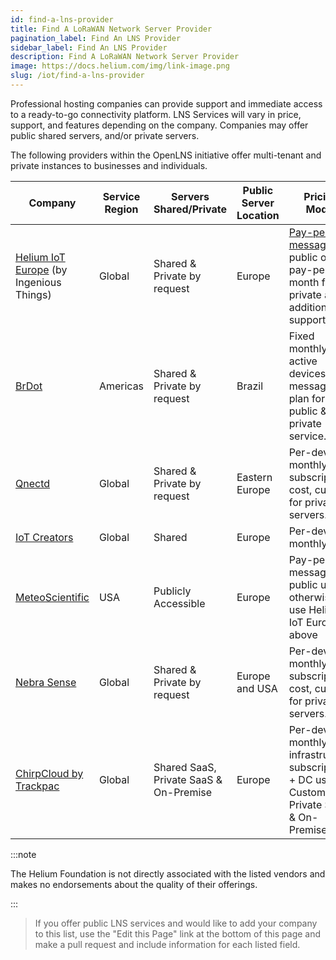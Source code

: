 ```yaml
---
id: find-a-lns-provider
title: Find A LoRaWAN Network Server Provider
pagination_label: Find An LNS Provider
sidebar_label: Find An LNS Provider
description: Find A LoRaWAN Network Server Provider
image: https://docs.helium.com/img/link-image.png
slug: /iot/find-a-lns-provider
---
```



Professional hosting companies can provide support and immediate access to a ready-to-go
connectivity platform. LNS Services will vary in price, support, and features depending on the
company. Companies may offer public shared servers, and/or private servers.

The following providers within the OpenLNS initiative offer multi-tenant and private instances to
businesses and individuals.

| Company                                                    | Service Region | Servers Shared/Private                 | Public Server Location | Pricing Model                                                                                      |
| ---------------------------------------------------------- | -------------- | -------------------------------------- | ---------------------- | -------------------------------------------------------------------------------------------------- |
| [Helium IoT Europe][ingeniousthings] (by Ingenious Things) | Global         | Shared & Private by request            | Europe                 | [Pay-per-message][hnt-iot-pricing] for public or pay-per-month for private and additional support. |
| [BrDot][brdot]                                             | Americas       | Shared & Private by request            | Brazil                 | Fixed monthly for active devices plus message plan for public & private service.                   |
| [Qnectd][qnectd]                                           | Global         | Shared & Private by request            | Eastern Europe         | Per-device monthly subscription cost, custom for private servers.                                  |
| [IoT Creators][iot-creators]                               | Global         | Shared                                 | Europe                 | Per-device monthly                                                                                 |
| [MeteoScientific][meteoscientific]                         | USA            | Publicly Accessible                    | Europe                 | Pay-per-message for public use, otherwise use Helium IoT Europe above                              |
| [Nebra Sense][nebra]                                       | Global         | Shared & Private by request            | Europe and USA         | Per-device monthly subscription cost, custom for private servers.                                  |
| [ChirpCloud by Trackpac][chirpcloud]                       | Global         | Shared SaaS, Private SaaS & On-Premise | Europe                 | Per-device monthly infrastructure subscription + DC usage. Custom for Private SaaS & On-Premise.   |

:::note

The Helium Foundation is not directly associated with the listed vendors and makes no endorsements
about the quality of their offerings.

:::

> If you offer public LNS services and would like to add your company to this list, use the "Edit
> this Page" link at the bottom of this page and make a pull request and include information for
> each listed field.

[brdot]: https://brdot.com.br/
[hnt-iot-pricing]: https://www.helium-iot.eu/use-helium-with-helium-iot-europe/
[ingeniousthings]: https://www.helium-iot.eu/
[iot-creators]: https://iotcreators.com/helium/
[qnectd]: https://qnectd.com/
[meteoscientific]: https://console.meteoscientific.com/front/
[nebra]: https://nebra.com/
[chirpcloud]: https://chirpcloud.co.uk/
